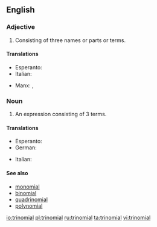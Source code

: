 ==English==

===Adjective===
{{en-adj|-}}

# Consisting of three names or parts or terms.

====Translations====
{{trans-top|consisting of three parts}}
* Esperanto: {{t-|eo|trinoma}}
* Italian: {{t-|it|trinomiale}}
{{trans-mid}}
* Manx: {{t-|gv|tree-ennymagh}}, {{t-|gv|tree-hearmagh}}
{{trans-bottom}}

===Noun===
{{en-noun}}

# {{algebra}} An expression consisting of 3 terms.

====Translations====
{{trans-top|an expression consisting of three terms}}
* Esperanto: {{t-|eo|trinomo}}
* German: {{t+|de|Trinom|n}}
{{trans-mid}}
* Italian: {{t-|it|trinomio|m}}
{{trans-bottom}}

====See also====
* [[monomial]]
* [[binomial]]
* [[quadrinomial]]
* [[polynomial]]

[[io:trinomial]]
[[pl:trinomial]]
[[ru:trinomial]]
[[ta:trinomial]]
[[vi:trinomial]]